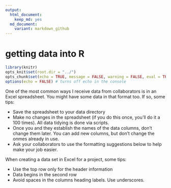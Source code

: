 ```yaml
---
output:
  html_document:
    keep_md: yes
  md_document:
    variant: markdown_github
--- 
```


# getting data into R 

```r
library(knitr)
opts_knit$set(root.dir = "../")
opts_chunk$set(echo = TRUE, message = FALSE, warning = FALSE, eval = TRUE)
options(echo = FALSE) # turns off echo in the console
```

One of the most common ways I receive data from collaborators is in an Excel spreadsheet. You might have some data in that format too. If so, some tips: 

- Save the spreadsheet to your data directory 
- Make no changes in the spreadsheet (if you do this once, you'll do it a 100 times). All data tidying is done via scripts. 
- Once you and they establish the names of the data columns, don't change them later. You can add new columns, but don't change the onmes already in use. 
- Ask your collaborators to use the formatting suggestions below to help make your job easier. 

When creating a data set in Excel for a project, some tips: 

- Use the top row only for the header information 
- Data begins in the second row 
- Avoid spaces in the columns heading labels. Use underscores. 






